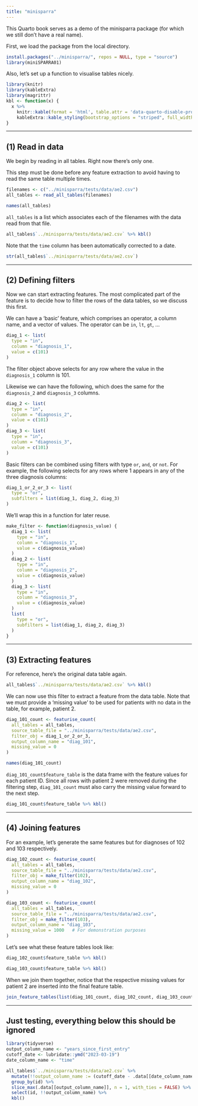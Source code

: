 ```yaml
---
title: "minisparra"
---
```


This Quarto book serves as a demo of the minisparra package (for which we still don't have a real name).

First, we load the package from the local directory.

```r
install.packages("../minisparra/", repos = NULL, type = "source")
library(miniSPARRA01)
```

Also, let's set up a function to visualise tables nicely.

```r
library(knitr)
library(kableExtra)
library(magrittr)
kbl <- function(x) {
  x %>%
    knitr::kable(format = 'html', table.attr = 'data-quarto-disable-processing="true"') %>%
    kableExtra::kable_styling(bootstrap_options = "striped", full_width = FALSE)
}
```

-----

## (1) Read in data

We begin by reading in all tables. Right now there's only one.

This step must be done before any feature extraction to avoid having to read the same table multiple times.

```r
filenames <- c("../minisparra/tests/data/ae2.csv")
all_tables <- read_all_tables(filenames)

names(all_tables)
```

`all_tables` is a list which associates each of the filenames with the data read from that file.

```r
all_tables$`../minisparra/tests/data/ae2.csv` %>% kbl()
```

Note that the `time` column has been automatically corrected to a date.

```r
str(all_tables$`../minisparra/tests/data/ae2.csv`)
```

-----

## (2) Defining filters

Now we can start extracting features.
The most complicated part of the feature is to decide how to filter the rows of the data tables, so we discuss this first.

We can have a 'basic' feature, which comprises an operator, a column name, and a vector of values.
The operator can be `in`, `lt`, `gt`, ...

```r
diag_1 <- list(
  type = "in",
  column = "diagnosis_1",
  value = c(101)
)
```

The filter object above selects for any row where the value in the `diagnosis_1` column is 101.

Likewise we can have the following, which does the same for the `diagnosis_2` and `diagnosis_3` columns.

```r
diag_2 <- list(
  type = "in",
  column = "diagnosis_2",
  value = c(101)
)
diag_3 <- list(
  type = "in",
  column = "diagnosis_3",
  value = c(101)
)
```

Basic filters can be combined using filters with type `or`, `and`, or `not`.
For example, the following selects for any rows where 1 appears in any of the three diagnosis columns:

```r
diag_1_or_2_or_3 <- list(
  type = "or",
  subfilters = list(diag_1, diag_2, diag_3)
)
```

We'll wrap this in a function for later reuse.

```r
make_filter <- function(diagnosis_value) {
  diag_1 <- list(
    type = "in",
    column = "diagnosis_1",
    value = c(diagnosis_value)
  )
  diag_2 <- list(
    type = "in",
    column = "diagnosis_2",
    value = c(diagnosis_value)
  )
  diag_3 <- list(
    type = "in",
    column = "diagnosis_3",
    value = c(diagnosis_value)
  )
  list(
    type = "or",
    subfilters = list(diag_1, diag_2, diag_3)
  )
}
```

---

## (3) Extracting features

For reference, here's the original data table again.

```r
all_tables$`../minisparra/tests/data/ae2.csv` %>% kbl()
```

We can now use this filter to extract a feature from the data table.
Note that we must provide a 'missing value' to be used for patients with no data in the table, for example, patient 2.

```r
diag_101_count <- featurise_count(
  all_tables = all_tables,
  source_table_file = "../minisparra/tests/data/ae2.csv",
  filter_obj = diag_1_or_2_or_3,
  output_column_name = "diag_101",
  missing_value = 0
)

names(diag_101_count)
```

`diag_101_count$feature_table` is the data frame with the feature values for each patient ID.
Since all rows with patient 2 were removed during the filtering step, `diag_101_count` must also carry the missing value forward to the next step.

```r
diag_101_count$feature_table %>% kbl()
```

---

## (4) Joining features

For an example, let's generate the same features but for diagnoses of 102 and 103 respectively.

```r
diag_102_count <- featurise_count(
  all_tables = all_tables,
  source_table_file = "../minisparra/tests/data/ae2.csv",
  filter_obj = make_filter(102),
  output_column_name = "diag_102",
  missing_value = 0
)

diag_103_count <- featurise_count(
  all_tables = all_tables,
  source_table_file = "../minisparra/tests/data/ae2.csv",
  filter_obj = make_filter(103),
  output_column_name = "diag_103",
  missing_value = 1000   # For demonstration purposes
)
```

Let's see what these feature tables look like:

```r
diag_102_count$feature_table %>% kbl()
```

```r
diag_103_count$feature_table %>% kbl()
```

When we join them together, notice that the respective missing values for patient 2 are inserted into the final feature table.

```r
join_feature_tables(list(diag_101_count, diag_102_count, diag_103_count)) %>% kbl()
```


---

## Just testing, everything below this should be ignored

```r
library(tidyverse)
output_column_name <- "years_since_first_entry"
cutoff_date <- lubridate::ymd("2023-03-19")
date_column_name <- "time"

all_tables$`../minisparra/tests/data/ae2.csv` %>%
  mutate(!!output_column_name := (cutoff_date - .data[[date_column_name]]) %/% lubridate::ddays(365.25)) %>%
  group_by(id) %>%
  slice_max(.data[[output_column_name]], n = 1, with_ties = FALSE) %>%
  select(id, !!output_column_name) %>%
  kbl()
```
